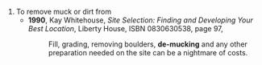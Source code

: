 {{rfv}}
#To remove muck or dirt from
#*'''1990''', Kay Whitehouse, ''Site Selection: Finding and Developing Your Best Location'', Liberty House, ISBN 0830630538, page 97,
#*:Fill, grading, removing boulders, '''de-mucking''' and any other preparation needed on the site can be a nightmare of costs.